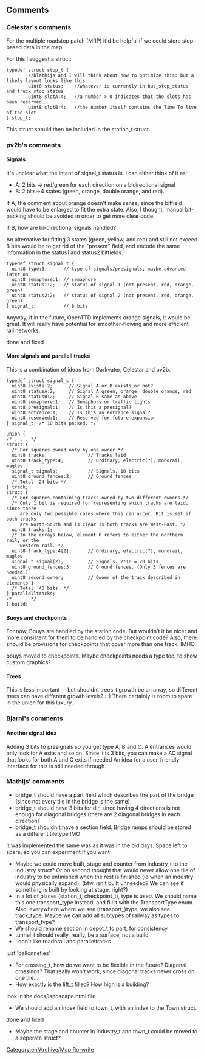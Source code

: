 {{en/Wiki/Suggestions}}

==Comments==

=== Celestar's comments ===

For the multiple roadstop patch (MRP) it'd be helpful if we could store stop-based data in the map.

For this I suggest a struct:

<pre>
typedef struct stop_t {
        //blathijs and I will think about how to optimize this: but a likely layout looks like this:
        uint8 status;    //whatever is currently in bus_stop_status and truck_stop_status
        uint8 slotA:4;   //a number > 0 indicates that the slots has been reserved. 
        uint8 slotB:4;   //the number itself contains the Time To live of the slot
} stop_t;
</pre>

This struct should then be included in the station_t struct.

=== pv2b's comments ===
==== Signals ====
It's unclear what the intent of signal_t.status is. I can either think of it as:

*A: 2 bits -> red/green for each direction on a bidirectional signal
*B: 2 bits->4 states (green, orange, double orange, and red).

If A, the comment about orange doesn't make sense, since the bitfield would have to be enlarged to fit the extra state. Also, I thought, manual bit-packing should be avoided in order to get more clear code.

If B, how are bi-directional signals handled?

An alternative for fitting 3 states (green, yellow, and red) and still not exceed 8 bits would be to get rid of the "present" field, and encode the same information in the status1 and status2 bitfields.

<pre>
typedef struct signal_t {
  uint8 type:3;      // type of signals/presignals, maybe advanced later on
  uint8 semaphore:1; // semaphore
  uint8 status1:2;   // status of signal 1 (not present, red, orange, green)
  uint8 status2:2;   // status of signal 2 (not present, red, orange, green)
} signal_t;          // 8 bits
</pre>

Anyway, if in the future, OpenTTD implements orange signals, it would be great. It will really have potential for smoother-flowing and more efficient rail networks.
<warning>done and fixed</warning>

==== More signals and parallell tracks ====

This is a combination of ideas from Darkvater, Celestar and pv2b.

<pre>
typedef struct signal_s {
  uint8 exists:2;      // Signal A or B exists or not?
  uint8 statusA:2;     // Signal A green, orange, double orange, red
  uint8 statusB:2;     // Signal B same as above
  uint8 semaphore:1;   // Semaphors or traffic lights
  uint8 presignal:1;   // Is this a presignal?
  uint8 entrance:1;    // Is this an entrance signal?
  uint8 reserved:1;    // Reserved for future expansion
} signal_t; /* 10 bits packed. */

union {
/* . . . */
struct {
  /* For squares owned only by one owner */
  uint8 tracks;               // Tracks laid
  uint8 track_type:4;         // Ordinary, electric(?), monorail, maglev
  signal_t signals;           // Signals. 10 bits
  uint8 ground_fences:2;      // Ground fences
  /* Total: 24 bits */
} track;
struct {
  /* For squares containing tracks owned by two different owners */
  /* Only 1 bit is required for representing which tracks are laid, since there
     are only two possible cases where this can occur. Bit is set if both tracks
     are North-South and is clear is both tracks are West-East. */
  uint8 tracks:1;
  /* In the arrays below, element 0 refers to either the northern rail, or the
     western rail. */
  uint8 track_type:4[2];      // Ordinary, electric(?), monorail, maglev
  signal_t signal[2];         // Signals. 2*10 = 20 bits.
  uint8 ground_fences:3;      // Ground fences. (Only 3 fences are needed.)
  uint8 second_owner;         // Owner of the track described in elements 1
  /* Total: 40 bits. */
} parallelltracks;
/* . . . */
} build;
</pre>

==== Buoys and checkpoints ====
For now, Bouys are handled by the station code. But wouldn't it be nicer and more consistent for them to be handled by the checkpoint code? Also, there should be provisions for checkpoints that cover more than one track, IMHO.
<warning>bouys moved to checkpoints. Maybe checkpoints needs a type too, to show custom graphics?</warning>

==== Trees ====
This is less important -- but shouldnt trees_t.growth be an array, so different trees can have different growth levels? :-) There certainly is room to spare in the union for this luxury.

=== Bjarni's comments ===

==== Another signal idea ====
Adding 3 bits to presignals so you get type A, B and C. A entrances would only look for A exits and so on. Since it is 3 bits, you can make a AC signal that looks for both A and C exits if needed
An idea for a user-friendly interface for this is still needed through

=== Mathijs' comments ===
*bridge_t should have a part field which describes the part of the bridge (since not every tile in the bridge is the same)
*bridge_t should have 3 bits for dir, since having 4 directions is not enough for diagonal bridges (there are 2 diagonal bridges in each direction)
*bridge_t shouldn't have a section field. Bridge ramps should be stored as a different tiletype IMO
<warning>it was implemented the same was as it was in the old days. Space left to spare, so you can experiment if you want</warning>

*Maybe we could move built, stage and counter from industry_t to the Industry struct? Or on second thought that would never allow one tile of industry to be unfinished when the rest is finished (ie when an industry would physically expand). (btw, isn't built unneeded? We can see if something is built by looking at stage, right?)
*In a lot of places (station_t, checkpoint_t), type is used. We should name this one transport_type instead, and fill it with the TransportType enum. Also, everywhere where we see (transport_)type, we also see track_type. Maybe we can add all subtypes of railway as types to transport_type?
*We should rename section in depot_t to part, for consistency
*tunnel_t should really, really, be a surface, not a build
*I don't like roadnrail and paralleltracks
<warning>just 'ballonnetjes'</warning>
*For crossing_t, how do we want to be flexible in the future? Diagonal crossings? That really won't work, since diagonal tracks never cross on one tile...
*How exactly is the lift_t filled? How high is a building?
<warning>look in the docs/landscape.html file</warning>
*We should add an index field to town_t, with an index to the Town struct.
<warning>done and fixed</warning>
*Maybe the stage and counter in industry_t and town_t could be moved to a seperate struct?

[[Category:en/Archive/Map Re-write]]